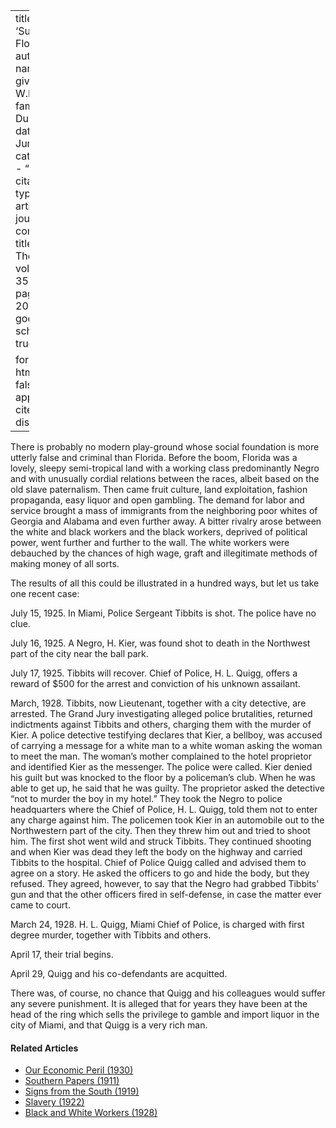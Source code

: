 
---
title: 'Sunny Florida'
author:
  - name:
      given: W.E.B.
      family: Du Bois
date: Jun. 1928
categories: 
  - ""
citation: 
  type: article-journal
  container-title: The Crisis
  volume: 35
  issue: 6
  page: 203-204
google-scholar: true

format:
  html:
    toc: false
    appendix-cite-as: display
---



There is probably no modern play-ground whose social foundation is more
utterly false and criminal than Florida. Before the boom, Florida was a
lovely, sleepy semi-tropical land with a working class predominantly Negro and with unusually cordial
relations between the races, albeit based on the old slave paternalism.
Then came fruit culture, land exploitation, fashion propaganda, easy
liquor and open gambling. The demand for labor and service brought a
mass of immigrants from the neighboring poor whites of Georgia and
Alabama and even further away. A bitter rivalry arose between the white
and black workers and the black workers, deprived of political power,
went further and further to the wall. The white workers were debauched
by the chances of high wage, graft and illegitimate methods of making
money of all sorts.

The results of all this could be illustrated in a hundred ways, but let
us take one recent case:

July 15, 1925. In Miami, Police Sergeant Tibbits is shot. The police
have no clue.

July 16, 1925. A Negro, H. Kier, was found shot to death in the
Northwest part of the city near the ball park.

July 17, 1925. Tibbits will recover. Chief of Police, H. L. Quigg,
offers a reward of $500 for the arrest and conviction of his unknown
assailant.

March, 1928. Tibbits, now Lieutenant, together with a city detective,
are arrested. The Grand Jury investigating alleged police brutalities,
returned indictments against Tibbits and others, charging them with the
murder of Kier. A police detective testifying declares that Kier, a
bellboy, was accused of carrying a message for a white man to a white
woman asking the woman to meet the man. The woman's mother complained to
the hotel proprietor and identified Kier as the messenger. The police
were called. Kier denied his guilt but was knocked to the floor by a
policeman's club. When he was able to get up, he said that he was
guilty. The proprietor asked the detective "not to murder the boy in my
hotel." They took the Negro to police headquarters where the Chief of
Police, H. L. Quigg, told them not to enter any charge against him. The
policemen took Kier in an automobile out to the Northwestern part of the
city. Then they threw him out and tried to shoot him. The first shot
went wild and struck Tibbits. They continued shooting and when Kier was
dead they left the body on the highway and carried Tibbits to the
hospital. Chief of Police Quigg called and advised them to agree on a
story. He asked the officers to go and hide the body, but they refused.
They agreed, however, to say that the Negro had grabbed Tibbits' gun and
that the other officers fired in self-defense, in case the matter ever
came to court.

March 24, 1928. H. L. Quigg, Miami Chief of Police, is charged with
first degree murder, together with Tibbits and others.

April 17, their trial begins.

April 29, Quigg and his co-defendants are acquitted.

There was, of course, no chance that Quigg and his colleagues would
suffer any severe punishment. It is alleged that for years they have
been at the head of the ring which sells the privilege to gamble and
import liquor in the city of Miami, and that Quigg is a very rich man.

<!-- Similar articles start here -->
<div  class="clear-wrap"></div>

#### Related Articles

* [Our Economic Peril (1930)](/Volumes/37/03/our_economic_peril.html)
* [Southern Papers (1911)](/Volumes/01/04/southern_papers.html)
* [Signs from the South (1919)](/Volumes/18/05/signs_from_south.html)
* [Slavery (1922)](/Volumes/24/01/slavery.html)
* [Black and White Workers (1928)](/Volumes/35/03/black_and_white_workers.html)

<!-- Similar articles end here -->